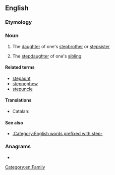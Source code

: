 {{also|step-niece}}
==English==

===Etymology===
{{prefix|en|step|niece}}

===Noun===
{{en-noun}}

# {{lb|en|rare}} The [[daughter]] of one's [[stepbrother]] or [[stepsister]]
# {{lb|en|rare}} The [[stepdaughter]] of one's [[sibling]]

====Related terms====
* [[stepaunt]]
* [[stepnephew]]
* [[stepuncle]]

====Translations====
{{trans-top|daughter of one's stepsibling}}
* Catalan: {{t+|ca|nebodastra|f}}
{{trans-mid}}
{{trans-bottom}}

{{trans-top|stepdaughter of one's sibling}}
{{trans-mid}}
{{trans-bottom}}

====See also====
* [[:Category:English words prefixed with step-]]

===Anagrams===
* {{anagrams|en|a=ceeeinpst|inspectee}}

[[Category:en:Family]]
